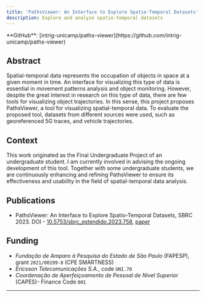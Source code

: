 ```yaml
---
title: 'PathsViewer: An Interface to Explore Spatio-Temporal Datasets'
description: Explore and analyze spatio-temporal datasets
---
```



<BlogHeader />

<Callout type='info'>
  **GitHub**: [intrig-unicamp/paths-viewer](https://github.com/intrig-unicamp/paths-viewer)
</Callout>

## Abstract
Spatial-temporal data represents the occupation of objects in space at a given moment in time. An interface for visualizing this type of data is essential in movement patterns analysis and object monitoring. However, despite the great interest in research on this type of data, there are few tools for visualizing object trajectories. In this sense, this project proposes PathsViewer, a tool for visualizing spatial-temporal data. To evaluate the proposed tool, datasets from different sources were used, such as georeferenced 5G traces, and vehicle trajectories.

## Context
This work originated as the Final Undergraduate Project of an undergraduate student. I am currently involved in advising the ongoing development of this tool. Together with some undergraduate students, we are continuously enhancing and refining PathsViewer to ensure its effectiveness and usability in the field of spatial-temporal data analysis.

## Publications
- PathsViewer: An Interface to Explore Spatio-Temporal Datasets, SBRC 2023. DOI - [10.5753/sbrc_estendido.2023.758](https://doi.org/10.5753/sbrc_estendido.2023.758), [paper](https://zenodo.org/records/14861628)

## Funding
- _Fundação de Amparo à Pesquisa do Estado de São Paulo_ (FAPESP), grant `2021/00199-8` (CPE SMARTNESS)
- _Ericsson Telecomunicações S.A._, code `UNI.70`
- _Coordenação de Aperfeiçoamento de Pessoal de Nível Superior_ (CAPES)- Finance Code `001`

---

<Giscus />
